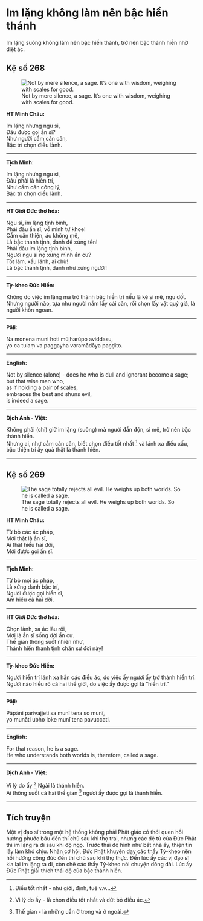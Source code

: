 # Im lặng không làm nên bậc hiền thánh {- #im-lang-khong-lam-nen-bac-hien-thanh}

Im lặng suông không làm nên bậc hiền thánh, trở nên bậc thánh hiền nhờ diệt ác.

## Kệ số 268 {- #ke-so-268}

![Not by mere silence, a sage. It’s one with wisdom, weighing with scales for good.](images/kinh-phap-cu-ke-so-268-dhammapada-verse-268.jpg){fig-align="center" .lightbox}

**HT Minh Châu:**

Im lặng nhưng ngu si,  
Ðâu được gọi ẩn sĩ?  
Như người cầm cán cân,  
Bậc trí chọn điều lành.  

<hr class="divider">

**Tịch Minh:**

Im lặng nhưng ngu si,  
Ðâu phải là hiền trí,  
Như cầm cân công lý,  
Bậc trí chọn điều lành.  

<hr class="divider">

**HT Giới Đức thơ hóa:**

Ngu si, im lặng tịnh bình,  
Phải đâu ẩn sĩ, vỗ mình tự khoe!  
Cầm cân thiện, ác không mê,  
Là bậc thanh tịnh, danh đề xứng tên!  
Phải đâu im lặng tịnh bình,  
Người ngu si nọ xưng mình ẩn cư?  
Tốt làm, xấu lánh, ai chừ!  
Là bậc thanh tịnh, danh như xứng người!  

<hr class="divider">

**Tỳ-kheo Đức Hiền:**

Không do việc im lặng mà trở thành bậc hiền trí nếu là kẻ si mê, ngu dốt.  
Nhưng người nào, tựa như người nắm lấy cái cân, rồi chọn lấy vật quý giá, là người khôn ngoan.  

<hr class="divider">

**Pāḷi:**

Na monena muni hoti mūḷharūpo aviddasu,  
yo ca tulaṃ va paggayha varamādāya paṇḍito.  

<hr class="divider">

**English:**

Not by silence (alone) - does he who is dull and ignorant become a sage;  
but that wise man who,  
as if holding a pair of scales,  
embraces the best and shuns evil,  
is indeed a sage.  

<hr class="divider">

**Dịch Anh - Việt:**

Không phải (chỉ) giữ im lặng (suông) mà người đần độn, si mê, trở nên bậc thánh hiền.  
Nhưng ai, như cầm cán cân, biết chọn điều tốt nhất [^1] và lánh xa điều xấu, bậc thiện trí ấy quả thật là thánh hiền.  

<hr class="divider">

## Kệ số 269 {- #ke-so-269}

![The sage totally rejects all evil. He weighs up both worlds. So he is called a sage.](images/kinh-phap-cu-ke-so-269-dhammapada-verse-269.jpg){fig-align="center" .lightbox}

**HT Minh Châu:**

Từ bỏ các ác pháp,  
Mới thật là ẩn sĩ,  
Ai thật hiểu hai đời,  
Mới được gọi ẩn sĩ.  

<hr class="divider">

**Tịch Minh:**

Từ bỏ mọi ác pháp,  
Là xứng danh bậc trí,  
Người được gọi hiền sĩ,  
Am hiểu cả hai đời.  

<hr class="divider">

**HT Giới Đức thơ hóa:**

Chọn lành, xa ác lâu rồi,  
Mới là ẩn sĩ sống đời ẩn cư.  
Thế gian thông suốt nhiên như,  
Thánh hiền thanh tịnh chân sư đời này!  

<hr class="divider">

**Tỳ-kheo Đức Hiền:**

Người hiền trí lánh xa hẳn các điều ác, do việc ấy người ấy trở thành hiền trí.  
Người nào hiểu rõ cả hai thế giới, do việc ấy được gọi là “hiền trí.”  

<hr class="divider">

**Pāḷi:**

Pāpāni parivajjeti sa munī tena so munī,  
yo munāti ubho loke munī tena pavuccati.  

<hr class="divider">

**English:**

For that reason, he is a sage.  
He who understands both worlds is, therefore, called a sage.  

<hr class="divider">

**Dịch Anh - Việt:**

Vì lý do ấy [^2] Ngài là thánh hiền.  
Ai thông suốt cả hai thế gian [^3] người ấy được gọi là thánh hiền.  

<hr class="divider">

## Tích truyện {- #tich-truyen}

Một vị đạo sĩ trong một hệ thống không phải Phật giáo có thói quen hồi hướng phước báu đến thí chủ sau khi thọ trai, nhưng các đệ tử của Ðức Phật thì im lặng ra đi sau khi độ ngọ. Trước thái độ hình như bất nhã ấy, thiện tín lấy làm khó chịu. Nhân cơ hội, Ðức Phật khuyên dạy các thầy Tỳ-kheo nên hồi hướng công đức đến thí chủ sau khi thọ thực. Ðến lúc ấy các vị đạo sĩ kia lại im lặng ra đi, còn chê các thầy Tỳ-kheo nói chuyện dông dài. Lúc ấy Ðức Phật giải thích thái độ của bậc thánh hiền.


[^1]: Ðiều tốt nhất - như giới, định, tuệ v.v...

[^2]: Vì lý do ấy - là chọn điều tốt nhất và dứt bỏ điều ác.

[^3]: Thế gian - là những uẩn ở trong và ở ngoài.
